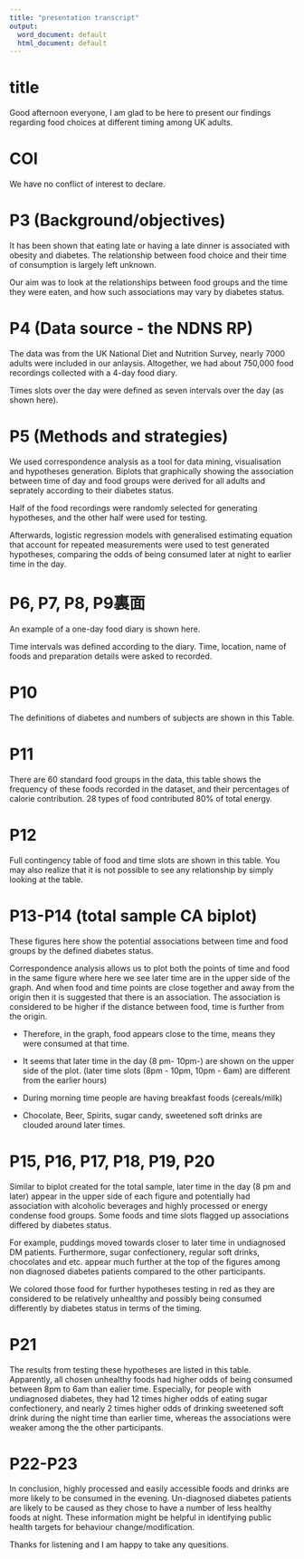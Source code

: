 ```yaml
---
title: "presentation transcript"
output:
  word_document: default
  html_document: default
---
```


# title 

Good afternoon everyone, I am glad to be here to present our findings regarding food choices at different timing among UK adults. 

# COI

We have no conflict of interest to declare. 

# P3 (Background/objectives)

It has been shown that eating late or having a late dinner is associated with obesity and diabetes. The relationship between food choice and their time of consumption is largely left unknown. 

Our aim was to look at the relationships between food groups and the time they were eaten, and how such associations may vary by diabetes status.


# P4 (Data source - the NDNS RP)

The data was from the UK National Diet and Nutrition Survey, nearly 7000 adults were included in our anlaysis. Altogether, we had about 750,000 food recordings collected with a 4-day food diary.

Times slots over the day were defined as seven intervals over the day (as shown here). 


# P5 (Methods and strategies)

We used correspondence analysis as a tool for data mining, visualisation and hypotheses generation. Biplots that graphically showing the association between time of day and food groups were derived for all adults and seprately according to their diabetes status. 

Half of the food recordings were randomly selected for generating hypotheses, and the other half were used for testing. 

Afterwards, logistic regression models with generalised estimating equation that account for repeated measurements were used to test generated hypotheses, comparing the odds of being consumed later at night to earlier time in the day. 


# P6, P7, P8, P9裏面

An example of a one-day food diary is shown here. 

Time intervals was defined according to the diary. Time, location, name of foods and preparation details were asked to recorded.

# P10 

The definitions of diabetes and numbers of subjects are shown in this Table. 

# P11

There are 60 standard food groups in the data, this table shows the frequency of these foods recorded in the dataset, and their percentages of calorie contribution. 28 types of food contributed 80% of total energy. 

# P12 

Full contingency table of food and time slots are shown in this table. 
You may also realize that it is not possible to see any relationship by simply looking at the table. 

# P13-P14 (total sample CA biplot)

These figures here show the potential associations between time and food groups by the defined diabetes status. 

Correspondence analysis allows us to plot both the points of time and food in the same figure where here we see later time are in the upper side of the graph. And when food and time points are close together and away from the origin then it is suggested that there is an association. The association is considered to be higher if the distance between food, time is further from the origin.


- Therefore, in the graph, food appears close to the time, means they were consumed at that time.

- It seems that later time in the day (8 pm- 10pm-) are shown on the upper side of the plot. (later time slots (8pm - 10pm, 10pm - 6am) are different from the earlier hours) 

- During morning time people are having breakfast foods (cereals/milk)

- Chocolate, Beer, Spirits, sugar candy, sweetened soft drinks are clouded around later times. 


# P15, P16, P17, P18, P19, P20

Similar to biplot created for the total sample, later time in the day (8 pm and later) appear in the upper side of each figure and potentially had association with alcoholic beverages and highly processed or energy condense food groups. Some foods and time slots flagged up associations differed by diabetes status.

For example, puddings moved towards closer to later time in undiagnosed DM patients. Furthermore, sugar confectionery, regular soft drinks, chocolates and etc. appear much further at the top of the figures among non diagnosed diabetes patients compared to the other participants. 

We colored those food for further hypotheses testing in red as they are considered to be relatively unhealthy and possibly being consumed differently by diabetes status in terms of the timing. 

# P21 

The results from testing these hypotheses are listed in this table. Apparently, all chosen unhealthy foods had higher odds of being consumed between 8pm to 6am than ealier time. Especially, for people with undiagnosed diabetes, they had 12 times higher odds of eating sugar confectionery, and nearly 2 times higher odds of drinking sweetened soft drink during the night time than earlier time, whereas the associations were weaker among the the other participants. 

# P22-P23


In conclusion, highly processed and easily accessible foods and drinks are more likely to be consumed in the evening. Un-diagnosed diabetes patients are likely to be caused as they chose to have a number of less healthy foods at night. These information might be helpful in identifying public health targets for behaviour change/modification.

Thanks for listening and I am happy to take any quesitions. 

